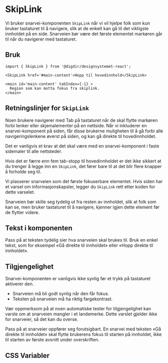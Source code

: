 
<Meta of={SkipLinkStories} />

# SkipLink

Vi bruker snarvei-komponenten `SkipLink` når vi vil hjelpe folk som kun bruker tastaturet til å navigere, slik at de enkelt kan gå til det viktigste innholdet på en side. Snarveien bør være det første elementet markøren går til når du navigerer med tastaturet.

<Primary />
<Controls />

## Bruk

```tsx
import { SkipLink } from '@digdir/designsystemet-react';

<SkipLink href='#main-content'>Hopp til hovedinnhold</SkipLink>

<main id='main-content' tabIndex={-1} >
  Region som kan motta fokus fra skiplink.
</main>
```

## Retningslinjer for `SkipLink`

Noen brukere navigerer med Tab på tastaturet når de skal flytte markøren forbi lenker eller skjemalementer på en nettside. Når vi inkluderer en snarvei-komponent på siden, får disse brukerne muligheten til å gå forbi alle navigeringslenkene øverst på siden, og kan gå direkte til hovedinnholdet.

Det er vanligvis et krav at det skal være med en snarvei-komponent i faste sidemaler til alle nettsteder.

Hvis det er færre enn fem tab-stopp til hovedinnholdet er det ikke sikkert at du trenger å legge inn en `SkipLink`, det fører bare til at det blir flere knapper å forholde seg til.

Vi plasserer snarveien som det første fokuserbare elementet. Hvis siden har et varsel om informasjonskapsler, legger du `SkipLink` rett etter koden for dette varselet.

Snarveien bør skille seg tydelig ut fra resten av innholdet, slik at folk som kan se, men bruker tastaturet til å navigere, kjenner igjen dette element før de flytter videre.

## Tekst i komponenten

Pass på at teksten tydelig sier hva snarveien skal brukes til. Bruk en enkel tekst, som for eksempel «Gå direkte til innholdet» eller «Hopp direkte til innholdet».

## Tilgjengelighet

Snarvei-komponenten er vanligvis ikke synlig før et trykk på tastaturet aktiverer den.

- Snarveien må bli godt synlig når den får fokus.
- Teksten på snarveien må ha riktig fargekontrast.

Vær oppmerksom på at noen automatiske tester for tilgjengelighet kan varsle om at snarveien mangler i et landemerke. Dette varslet gjelder ikke for snarveier, så det kan du overse.

Pass på at snarveier oppfører seg forutsigbart. En snarvei med teksten «Gå direkte til innholdet» skal flytte brukerens fokus til starten på innholdet, ikke til starten av første avsnitt under overskriften.

## CSS Variabler

<CssVariables css={css} />
